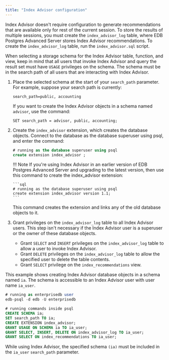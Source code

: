 ```yaml
---
title: "Index Advisor configuration"
---
```


<div id="index_advisor_configuration" class="registered_link"></div>

Index Advisor doesn't require configuration to generate recommendations that are available only for rest of the current session. To store the results of multiple sessions, you must create the `index_advisor_log` table, where EDB Postgres Advanced Server stores Index Advisor recommendations. To create the `index_advisor_log` table, run the `index_advisor.sql` script.

When selecting a storage schema for the Index Advisor table, function, and view, keep in mind that all users that invoke Index Advisor and query the result set must have `USAGE` privileges on the schema. The schema must be in the search path of all users that are interacting with Index Advisor.

1.  Place the selected schema at the start of your `search_path` parameter. For example, suppose your search path is currently:

    ```text
    search_path=public, accounting
    ```

    If you want to create the Index Advisor objects in a schema named `advisor`, use the command:

    ```text
    SET search_path = advisor, public, accounting;
    ```

2.  Create the `index_advisor` extension, which creates the database objects. Connect to the database as the database superuser using psql, and enter the command:

    ```sql
    # running as the database superuser using psql
    create extension index_advisor ;
    ```

    !!! Note
        If you're using Index Advisor in an earlier version of EDB Postgres Advanced Server and upgrading to the latest version, then use this command to create the index_advisor extension:

        ```sql
        # running as the database superuser using psql
        create extension index_advisor version 1.1;
        ```

    This command creates the extension and links any of the old database objects to it.

3.  Grant privileges on the `index_advisor_log` table to all Index Advisor users. This step isn't necessary if the Index Advisor user is a superuser or the owner of these database objects.

    -   Grant `SELECT` and `INSERT` privileges on the `index_advisor_log` table to allow a user to invoke Index Advisor.
    -   Grant `DELETE` privileges on the `index_advisor_log` table to allow the specified user to delete the table contents.
    -   Grant `SELECT` privilege on the `index_recommendations` view.

This example shows creating Index Advisor database objects in a schema named `ia`. The schema is accessible to an Index Advisor user with user name `ia_user`.

```sql
# running as enterprisedb user 
edb-psql -d edb -U enterprisedb

# running commands inside psql
CREATE SCHEMA ia;
SET search_path TO ia;
CREATE EXTENSION index_advisor;
GRANT USAGE ON SCHEMA ia TO ia_user;
GRANT SELECT, INSERT, DELETE ON index_advisor_log TO ia_user;
GRANT SELECT ON index_recommendations TO ia_user;
```

While using Index Advisor, the specified schema `(ia)` must be included in the `ia_user` `search_path` parameter.
